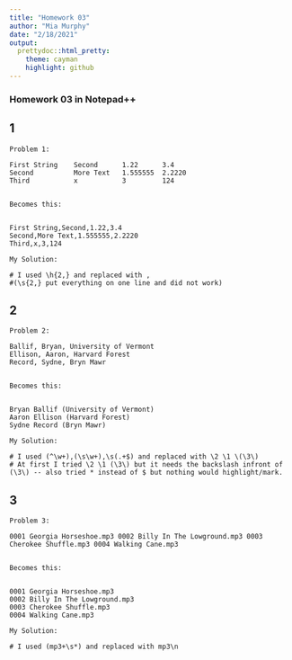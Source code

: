 ```yaml
---
title: "Homework 03"
author: "Mia Murphy"
date: "2/18/2021"
output:
  prettydoc::html_pretty:
    theme: cayman
    highlight: github
---
```

### Homework 03 in Notepad++

## 1
```
Problem 1:

First String    Second      1.22      3.4
Second          More Text   1.555555  2.2220
Third           x           3         124


Becomes this:


First String,Second,1.22,3.4
Second,More Text,1.555555,2.2220
Third,x,3,124
```

```
My Solution:

# I used \h{2,} and replaced with ,
#(\s{2,} put everything on one line and did not work)
```

## 2
```
Problem 2:

Ballif, Bryan, University of Vermont
Ellison, Aaron, Harvard Forest
Record, Sydne, Bryn Mawr


Becomes this:


Bryan Ballif (University of Vermont)
Aaron Ellison (Harvard Forest)
Sydne Record (Bryn Mawr)
```

```
My Solution:

# I used (^\w+),(\s\w+),\s(.+$) and replaced with \2 \1 \(\3\)
# At first I tried \2 \1 (\3\) but it needs the backslash infront of (\3\) -- also tried * instead of $ but nothing would highlight/mark.
```

## 3
```
Problem 3:

0001 Georgia Horseshoe.mp3 0002 Billy In The Lowground.mp3 0003 Cherokee Shuffle.mp3 0004 Walking Cane.mp3


Becomes this:


0001 Georgia Horseshoe.mp3
0002 Billy In The Lowground.mp3
0003 Cherokee Shuffle.mp3
0004 Walking Cane.mp3
```

```
My Solution:

# I used (mp3+\s*) and replaced with mp3\n
```

